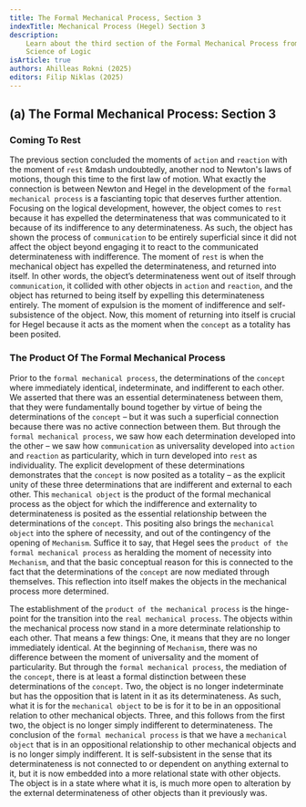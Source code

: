 ```yaml
---
title: The Formal Mechanical Process, Section 3
indexTitle: Mechanical Process (Hegel) Section 3
description:
    Learn about the third section of the Formal Mechanical Process from Hegel's
    Science of Logic
isArticle: true
authors: Ahilleas Rokni (2025)
editors: Filip Niklas (2025)
---
```


## (a) The Formal Mechanical Process: Section 3

### Coming To Rest

The previous section concluded the moments of `action` and `reaction` with the
moment of `rest` &mdash undoubtedly, another nod to Newton's laws of motions,
though this time to the first law of motion. What exactly the connection is
between Newton and Hegel in the development of the `formal mechanical process`
is a fascianting topic that deserves further attention. Focusing on the logical
development, however, the object comes to `rest` because it has expelled the
determinateness that was communicated to it because of its indifference to any
determinateness. As such, the object has shown the process of `communication` to
be entirely superficial since it did not affect the object beyond engaging it to
react to the communicated determinateness with indifference. The moment of
`rest` is when the mechanical object has expelled the determinateness, and
returned into itself. In other words, the object’s determinateness went out of
itself through `communication`, it collided with other objects in `action` and
`reaction`, and the object has returned to being itself by expelling this
determinateness entirely. The moment of expulsion is the moment of indifference
and self-subsistence of the object. Now, this moment of returning into itself is
crucial for Hegel because it acts as the moment when the `concept` as a totality
has been posited.

### The Product Of The Formal Mechanical Process

Prior to the `formal mechanical process`, the determinations of the `concept`
where immediately identical, indeterminate, and indifferent to each other. We
asserted that there was an essential determinateness between them, that they
were fundamentally bound together by virtue of being the determinations of the
`concept` – but it was such a superficial connection because there was no active
connection between them. But through the `formal mechanical process`, we saw how
each determination developed into the other – we saw how `communication` as
universality developed into `action` and `reaction` as particularity, which in
turn developed into `rest` as individuality. The explicit development of these
determinations demonstrates that the `concept` is now posited as a totality – as
the explicit unity of these three determinations that are indifferent and
external to each other. This `mechanical object` is the product of the formal
mechanical process as the object for which the indifference and externality to
determinateness is posited as the essential relationship between the
determinations of the `concept`. This positing also brings the
`mechanical object` into the sphere of necessity, and out of the contingency of
the opening of `Mechanism`. Suffice it to say, that Hegel sees the
`product of the formal mechanical process` as heralding the moment of necessity
into `Mechanism`, and that the basic conceptual reason for this is connected to
the fact that the determinations of the `concept` are now mediated through
themselves. This reflection into itself makes the objects in the mechanical
process more determined.

The establishment of the `product of the mechanical process` is the hinge-point
for the transition into the `real mechanical process`. The objects within the
mechanical process now stand in a more determinate relationship to each other.
That means a few things: One, it means that they are no longer immediately
identical. At the beginning of `Mechanism`, there was no difference between the
moment of universality and the moment of particularity. But through the
`formal mechanical process`, the mediation of the `concept`, there is at least a
formal distinction between these determinations of the `concept`. Two, the
object is no longer indeterminate but has the opposition that is latent in it as
its determinateness. As such, what it is for the `mechanical object` to be is
for it to be in an oppositional relation to other mechanical objects. Three, and
this follows from the first two, the object is no longer simply indifferent to
determinateness. The conclusion of the `formal mechanical process` is that we
have a `mechanical object` that is in an oppositional relationship to other
mechanical objects and is no longer simply indifferent. It is self-subsistent in
the sense that its determinateness is not connected to or dependent on anything
external to it, but it is now embedded into a more relational state with other
objects. The object is in a state where what it is, is much more open to
alteration by the external determinateness of other objects than it previously
was.
